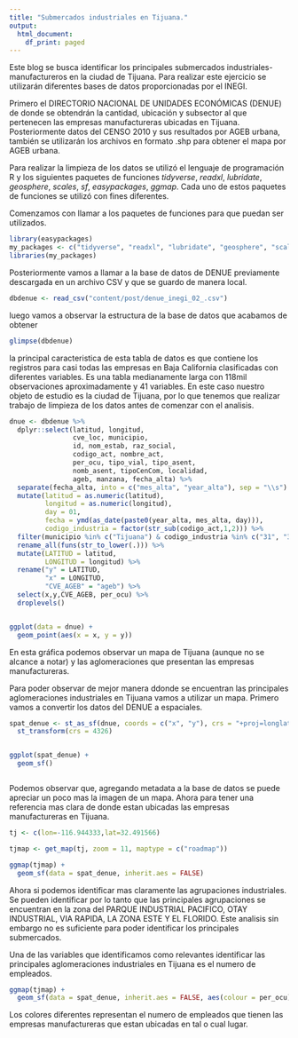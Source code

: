 ```yaml
---
title: "Submercados industriales en Tijuana."
output:
  html_document:
    df_print: paged
---
```


Este blog se busca identificar los principales submercados industriales-manufactureros en la ciudad de Tijuana. Para realizar este ejercicio se utilizarán diferentes bases de datos proporcionadas por el INEGI. 

Primero el DIRECTORIO NACIONAL DE UNIDADES ECONÓMICAS (DENUE) de donde se obtendrán la cantidad, ubicación y subsector al que pertenecen las empresas manufactureras ubicadas en Tijuana. Posteriormente datos del CENSO 2010 y sus resultados por AGEB urbana, también se utilizarán los archivos en formato .shp para obtener el mapa por AGEB urbana.

Para realizar la limpieza de los datos se utilizó el lenguaje de programación R y los siguientes paquetes de funciones _tidyverse_, _readxl_, _lubridate_, _geosphere_, _scales_, _sf_, _easypackages_, _ggmap_. Cada uno de estos paquetes de funciones se utilizó con fines diferentes. 

Comenzamos con llamar a los paquetes de funciones para que puedan ser utilizados. 

```r

library(easypackages)
my_packages <- c("tidyverse", "readxl", "lubridate", "geosphere", "scales", "sf", "ggmap")
libraries(my_packages)

```


Posteriormente vamos a llamar a la base de datos de DENUE previamente descargada en un archivo CSV y que se guardo de manera local. 

```r

dbdenue <- read_csv("content/post/denue_inegi_02_.csv")


```

luego vamos a observar la estructura de la base de datos que acabamos de obtener

```r

glimpse(dbdenue)

```

la principal caracteristica de esta tabla de datos es que contiene los registros para casi todas las empresas en Baja California clasificadas con diferentes variables. Es una tabla medianamente larga con 118mil observaciones aproximadamente y 41 variables. En este caso nuestro objeto de estudio es la ciudad de Tijuana, por lo que tenemos que realizar trabajo de limpieza de los datos antes de comenzar con el analisis.


```r

dnue <- dbdenue %>%
  dplyr::select(latitud, longitud,
                cve_loc, municipio,
                id, nom_estab, raz_social,
                codigo_act, nombre_act, 
                per_ocu, tipo_vial, tipo_asent,
                nomb_asent, tipoCenCom, localidad,
                ageb, manzana, fecha_alta) %>%
  separate(fecha_alta, into = c("mes_alta", "year_alta"), sep = "\\s") %>%
  mutate(latitud = as.numeric(latitud), 
         longitud = as.numeric(longitud),
         day = 01,
         fecha = ymd(as_date(paste0(year_alta, mes_alta, day))),
         codigo_industria = factor(str_sub(codigo_act,1,2))) %>%
  filter(municipio %in% c("Tijuana") & codigo_industria %in% c("31", "32", "33") & per_ocu %in% c("51 a 100 personas", "101 a 250 personas", "251 y más personas")) %>%
  rename_all(funs(str_to_lower(.))) %>%
  mutate(LATITUD = latitud, 
         LONGITUD = longitud) %>%
  rename("y" = LATITUD,
         "x" = LONGITUD,
         "CVE_AGEB" = "ageb") %>%
  select(x,y,CVE_AGEB, per_ocu) %>%
  droplevels()


ggplot(data = dnue) +
  geom_point(aes(x = x, y = y))

```

En esta gráfica podemos observar un mapa de Tijuana (aunque no se alcance a notar) y las aglomeraciones que presentan las empresas manufactureras. 

Para poder observar de mejor manera ddonde se encuentran las principales aglomeraciones industriales en Tijuana vamos a utilizar un mapa. Primero vamos a convertir los datos del DENUE a espaciales. 


```r

spat_denue <- st_as_sf(dnue, coords = c("x", "y"), crs = "+proj=longlat +ellps=WGS84 +datum=WGS84") %>%
  st_transform(crs = 4326)


ggplot(spat_denue) + 
  geom_sf()



```


Podemos observar que, agregando metadata a la base de datos se puede apreciar un poco mas la imagen de un mapa. Ahora para tener una referencia mas clara de donde estan ubicadas las empresas manufactureras en Tijuana. 



```r
tj <- c(lon=-116.944333,lat=32.491566)

tjmap <- get_map(tj, zoom = 11, maptype = c("roadmap"))

ggmap(tjmap) + 
  geom_sf(data = spat_denue, inherit.aes = FALSE)

```

Ahora si podemos identificar mas claramente las agrupaciones industriales. Se pueden identificar por lo tanto que las principales agrupaciones se encuentran en la zona del PARQUE INDUSTRIAL PACIFICO, OTAY INDUSTRIAL, VIA RAPIDA, LA ZONA ESTE Y EL FLORIDO. Este analisis sin embargo no es suficiente para poder identificar los principales submercados. 

Una de las variables que identificamos como relevantes identificar las principales aglomeraciones industriales en Tijuana es el numero de empleados.    


```r

ggmap(tjmap) + 
  geom_sf(data = spat_denue, inherit.aes = FALSE, aes(colour = per_ocu))

```

Los colores diferentes representan el numero de empleados que tienen las empresas manufactureras que estan ubicadas en tal o cual lugar. 





